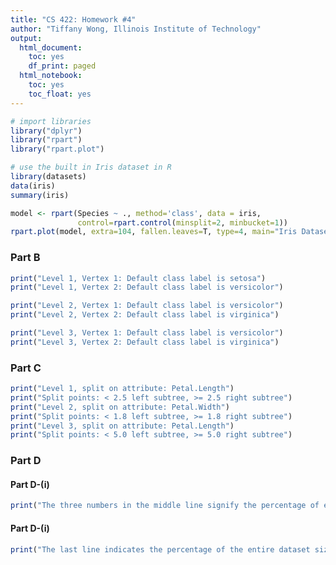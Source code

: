 ```yaml
---
title: "CS 422: Homework #4"
author: "Tiffany Wong, Illinois Institute of Technology"
output:
  html_document:
    toc: yes
    df_print: paged
  html_notebook:
    toc: yes
    toc_float: yes
--- 
```


```r
# import libraries 
library("dplyr") 
library("rpart")
library("rpart.plot")

# use the built in Iris dataset in R 
library(datasets)
data(iris)
summary(iris)
``` 
```r
model <- rpart(Species ~ ., method='class', data = iris, 
               control=rpart.control(minsplit=2, minbucket=1))
rpart.plot(model, extra=104, fallen.leaves=T, type=4, main="Iris Dataset Decision Tree") 
```

### Part B 

```r
print("Level 1, Vertex 1: Default class label is setosa") 
print("Level 1, Vertex 2: Default class label is versicolor") 

print("Level 2, Vertex 1: Default class label is versicolor") 
print("Level 2, Vertex 2: Default class label is virginica") 

print("Level 3, Vertex 1: Default class label is versicolor") 
print("Level 3, Vertex 2: Default class label is virginica") 
``` 

### Part C 

``` r
print("Level 1, split on attribute: Petal.Length") 
print("Split points: < 2.5 left subtree, >= 2.5 right subtree")
print("Level 2, split on attribute: Petal.Width") 
print("Split points: < 1.8 left subtree, >= 1.8 right subtree")
print("Level 3, split on attribute: Petal.Length") 
print("Split points: < 5.0 left subtree, >= 5.0 right subtree")
```

### Part D 


#### Part D-(i) 

```r
print("The three numbers in the middle line signify the percentage of each flower type at each vertex. So for example, on the first level’s left subtree, where there is a split on the attribute is petal.length < 2.5, 100% is setosa flowers, 0% is vericolor and virginica flowers.")
``` 

#### Part D-(i) 

```r
print("The last line indicates the percentage of the entire dataset size that is at the current vertex/node. So at all the end nodes, the percentages should sum up to 100%, which it does in this example: 33% + 32% + 4% + 31% = 100%.") 
``` 
